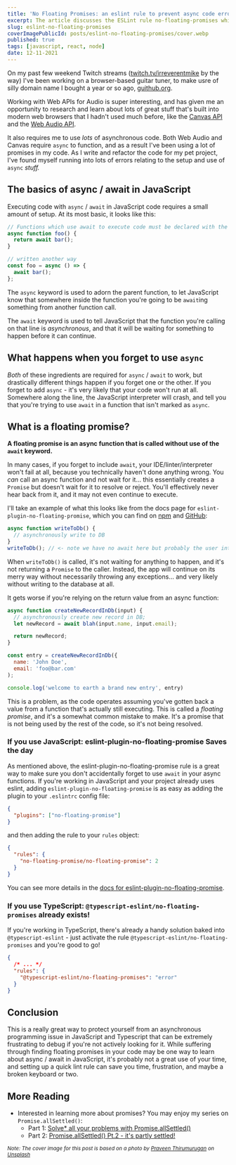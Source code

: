 ```yaml
---
title: 'No Floating Promises: an eslint rule to prevent async code errors'
excerpt: The article discusses the ESLint rule no-floating-promises which disallows promises without await. The rule is designed to prevent developers from accidentally forgetting to await promises, which can lead to unexpected behavior.
slug: eslint-no-floating-promises
coverImagePublicId: posts/eslint-no-floating-promises/cover.webp
published: true
tags: [javascript, react, node]
date: 12-11-2021
---
```


On my past few weekend Twitch streams ([twitch.tv/irreverentmike](https://www.twitch.tv/irreverentmike) by the way) I've been working on a browser-based guitar tuner, to make usre of silly domain name I bought a year or so ago, [guithub.org](https://guithub.org).

Working with Web APIs for Audio is super interesting, and has given me an opportunity to research and learn about lots of great stuff that's built into modern web browsers that I hadn't used much before, like the [Canvas API](https://developer.mozilla.org/en-US/docs/Web/API/Canvas_API) and the [Web Audio API](https://developer.mozilla.org/en-US/docs/Web/API/Web_Audio_API).

It also requires me to use _lots_ of asynchronous code. Both Web Audio and Canvas require `async` to function, and as a result I've been using a lot of promises in my code. As I write and refactor the code for my pet project, I've found myself running into lots of errors relating to the setup and use of `async` _stuff._

## The basics of async / await in JavaScript

Executing code with `async` / `await` in JavaScript code requires a small amount of setup. At its most basic, it looks like this:

```js
// Functions which use await to execute code must be declared with the "async" keyword
async function foo() {
  return await bar();
}

// written another way
const foo = async () => {
  await bar();
};
```

The `async` keyword is used to adorn the parent function, to let JavaScript know that somewhere inside the function you're going to be `await`ing something from another function call.

The `await` keyword is used to tell JavaScript that the function you're calling on that line is _asynchronous_, and that it will be waiting for something to happen before it can continue.

## What happens when you forget to use `async`

_Both_ of these ingredients are required for `async` / `await` to work, but drastically different things happen if you forget one or the other. If you forget to add `async` - it's very likely that your code won't run at all. Somewhere along the line, the JavaScript interpreter will crash, and tell you that you're trying to use `await` in a function that isn't marked as `async`.

## What is a floating promise?

**A floating promise is an async function that is called without use of the `await` keyword.**

In many cases, if you forget to include `await`, your IDE/linter/interpreter won't fail at all, because you technically haven't done anything wrong. You _can_ call an async function and not wait for it... this essentially creates a `Promise` but doesn't wait for it to resolve or reject. You'll effectively never hear back from it, and it may not even continue to execute.

I'll take an example of what this looks like from the docs page for `eslint-plugin-no-floating-promise`, which you can find on [npm](https://www.npmjs.com/package/eslint-plugin-no-floating-promise) and [GitHub](https://github.com/SebastienGllmt/eslint-plugin-no-floating-promise#readme):

```js
async function writeToDb() {
  // asynchronously write to DB
}
writeToDb(); // <- note we have no await here but probably the user intended to await on this!
```

When `writeToDb()` is called, it's not waiting for anything to happen, and it's not returning a `Promise` to the caller. Instead, the app will continue on its merry way without necessarily throwing any exceptions... and very likely without writing to the database at all.

It gets worse if you're relying on the return value from an async function:

```js
async function createNewRecordInDb(input) {
  // asynchronously create new record in DB;
  let newRecord = await blah(input.name, input.email);

  return newRecord;
}

const entry = createNewRecordInDb({
  name: 'John Doe',
  email: 'foo@bar.com'
);

console.log('welcome to earth a brand new entry', entry)
```

This is a problem, as the code operates assuming you've gotten back a value from a function that's actually still executing. This is called a _floating promise_, and it's a somewhat common mistake to make. It's a promise that is not being used by the rest of the code, so it's not being resolved.

### If you use JavaScript: eslint-plugin-no-floating-promise Saves the day

As mentioned above, the eslint-plugin-no-floating-promise rule is a great way to make sure you don't accidentally forget to use `await` in your async functions. If you're working in JavaScript and your project already uses eslint, adding `eslint-plugin-no-floating-promise` is as easy as adding the plugin to your `.eslintrc` config file:

```json
{
  "plugins": ["no-floating-promise"]
}
```

and then adding the rule to your `rules` object:

```json
{
  "rules": {
    "no-floating-promise/no-floating-promise": 2
  }
}
```

You can see more details in the [docs for eslint-plugin-no-floating-promise](https://www.npmjs.com/package/eslint-plugin-no-floating-promise).

### If you use TypeScript: `@typescript-eslint/no-floating-promises` already exists!

If you're working in TypeScript, there's already a handy solution baked into `@typescript-eslint` - just activate the rule `@typescript-eslint/no-floating-promises` and you're good to go!

```json
{
  /* ... */
  "rules": {
    "@typescript-eslint/no-floating-promises": "error"
  }
}
```

## Conclusion

This is a really great way to protect yourself from an asynchronous programming issue in JavaScript and Typescript that can be extremely frustrating to debug if you're not actively looking for it. While suffering through finding floating promises in your code may be one way to learn about async / await in JavaScript, it's probably not a great use of your time, and setting up a quick lint rule can save you time, frustration, and maybe a broken keyboard or two.

## More Reading

- Interested in learning more about promises? You may enjoy my series on `Promise.allSettled()`:
  - Part 1: [Solve\* all your problems with Promise.allSettled()](https://mikebifulco.com/posts/solve-all-your-problems-with-promise-allsettled)
  - Part 2: [Promise.allSettled() Pt.2 - it's partly settled!](https://mikebifulco.com/posts/promise-all-settled-pt-2-its-partly-settled)

<small>

_Note: The cover image for this post is based on a photo by <a href="https://unsplash.com/@praveentcom?utm_source=unsplash&utm_medium=referral&utm_content=creditCopyText">Praveen Thirumurugan</a> on <a href="https://unsplash.com/s/photos/pool-sign?utm_source=unsplash&utm_medium=referral&utm_content=creditCopyText">Unsplash</a>_

</small>
